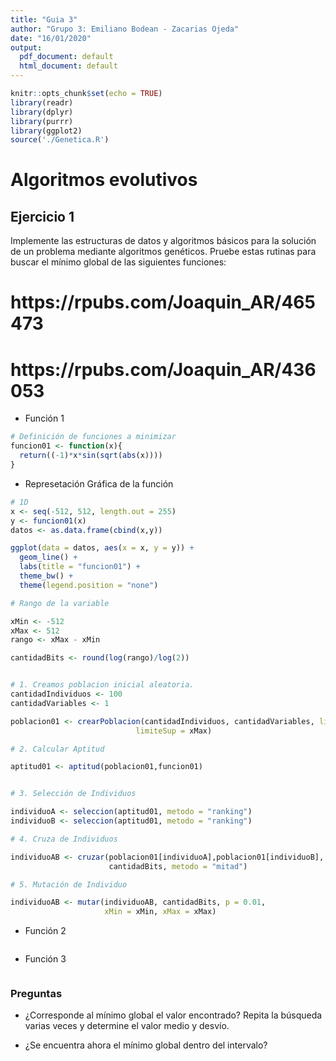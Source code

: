 ```yaml
---
title: "Guia 3"
author: "Grupo 3: Emiliano Bodean - Zacarias Ojeda"
date: "16/01/2020"
output:
  pdf_document: default
  html_document: default
---
```


```r
knitr::opts_chunk$set(echo = TRUE)
library(readr)
library(dplyr)
library(purrr)
library(ggplot2)
source('./Genetica.R')

```

# Algoritmos evolutivos

## Ejercicio 1

Implemente las estructuras de datos y algoritmos básicos para la solución de un problema mediante algoritmos genéticos. Pruebe estas rutinas para buscar el mínimo global de las siguientes funciones:


# https://rpubs.com/Joaquin_AR/465473
# https://rpubs.com/Joaquin_AR/436053


 - Función 1

```r
# Definición de funciones a minimizar
funcion01 <- function(x){
  return((-1)*x*sin(sqrt(abs(x))))
}
```

 - Represetación Gráfica de la función
 
```r
# 1D
x <- seq(-512, 512, length.out = 255)
y <- funcion01(x)
datos <- as.data.frame(cbind(x,y))

ggplot(data = datos, aes(x = x, y = y)) +
  geom_line() +
  labs(title = "funcion01") +
  theme_bw() +
  theme(legend.position = "none")


```


```r
# Rango de la variable

xMin <- -512
xMax <- 512
rango <- xMax - xMin

cantidadBits <- round(log(rango)/log(2))


# 1. Creamos poblacion inicial aleatoria.
cantidadIndividuos <- 100
cantidadVariables <- 1

poblacion01 <- crearPoblacion(cantidadIndividuos, cantidadVariables, limiteInf = xMin,
                            limiteSup = xMax)

# 2. Calcular Aptitud

aptitud01 <- aptitud(poblacion01,funcion01)


# 3. Selección de Individuos

individuoA <- seleccion(aptitud01, metodo = "ranking")
individuoB <- seleccion(aptitud01, metodo = "ranking")

# 4. Cruza de Individuos

individuoAB <- cruzar(poblacion01[individuoA],poblacion01[individuoB],
                      cantidadBits, metodo = "mitad")

# 5. Mutación de Individuo

individuoAB <- mutar(individuoAB, cantidadBits, p = 0.01, 
                     xMin = xMin, xMax = xMax)

```


 - Función 2
 
```r


```

 - Función 3

```r


```

### Preguntas 

 - ¿Corresponde al mínimo global el valor encontrado? Repita la búsqueda varias veces y determine el valor medio y desvío. 
 
 - ¿Se encuentra ahora el mínimo global dentro del intervalo?




 
